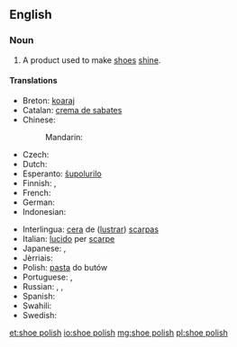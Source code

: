 ==English==

===Noun===
{{en-noun|head=[[shoe]] [[polish]]|es}}

# A product used to make [[shoe]]s [[shine]].

====Translations====
{{trans-top|product used to make shoes shine}}
* Breton: [[koaraj]] {{g|m}}
* Catalan: [[crema de sabates]] {{g|f}}
* Chinese:
*: Mandarin: {{t+|cmn|鞋油|tr=xiéyóu|sc=Hani}}
* Czech: {{t|cs|krém na boty|m}}
* Dutch: {{t|nl|schoensmeer|n}}
* Esperanto: [[ŝupolurilo]]
* Finnish: {{t|fi|kengänkiillote}}, {{t|fi|kengänkiilloke}}
* French: {{t+|fr|cirage|m}}
* German: {{t|de|Schuhcreme|f}}
* Indonesian: {{t+|id|semir sepatu}}
{{trans-mid}}
* Interlingua: [[cera]] de ([[lustrar]]) [[scarpa]]s
* Italian: [[lucido]] per [[scarpe]]
* Japanese: {{t|ja|靴墨|tr=くつずみ, kutsuzumi|sc=Jpan}}, {{t|ja|靴クリーム|tr=kutsu kurīmu|sc=Jpan}}
* Jèrriais: {{t|roa-jer|bliatchîn|m}}
* Polish: [[pasta#Polish|pasta]] do butów {{g|f}}
* Portuguese: {{t+|pt|graxa|f}}, {{t|pt|graxa de sapato|f}}
* Russian: {{t|ru|крем для обуви|m|tr=krem dlja óbuvi}}, {{qualifier|blacking}} {{t+|ru|вакса|f|tr=váksa}}, {{qualifier|blacking}} {{t+|ru|гуталин|m|tr=gutalín|sc=Cyrl}}
* Spanish: {{t+|es|betún|m}}
* Swahili: {{t|sw|dawa ya viatu}}
* Swedish: {{t|sv|skokräm|c}}
{{trans-bottom}}

[[et:shoe polish]]
[[io:shoe polish]]
[[mg:shoe polish]]
[[pl:shoe polish]]